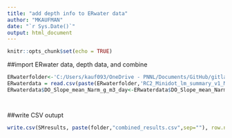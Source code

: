 ```yaml
---
title: "add depth info to ERwater data"
author: "MKAUFMAN"
date: "`r Sys.Date()`"
output: html_document
---
```


```r
knitr::opts_chunk$set(echo = TRUE)
```

##import ERwater data, depth data, and combine
```r
ERwaterfolder<-'C:/Users/kauf093/OneDrive - PNNL/Documents/GitHub/gitlab/SSS_metabolism/ER_water_depth/'
ERwaterdata = read.csv(paste(ERwaterfolder,'RC2_Minidot_lm_summary_v1_MEANS.csv',sep=''),header=T)
ERwaterdata$DO_Slope_mean_Narm_g_m3_day<-ERwaterdata$DO_Slope_mean_Narm_mg_l_min*60*24




```
##write CSV outupt
```r
write.csv(SMresults, paste(folder,"combined_results.csv",sep=""), row.names=FALSE)
```
